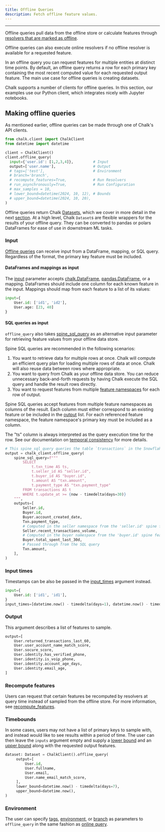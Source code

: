 ```yaml
---
title: Offline Queries
description: Fetch offline feature values.
---
```



---

Offline queries pull data from the offline store or calculate features through
[resolvers that are marked as offline](/docs/resolver-online-offline).

<TipInfo>
    Offline queries can also execute online resolvers if no offline resolver is available for a
    requested feature.
</TipInfo>

In an offline query you can request features for multiple entities at distinct time points.
By default, an offline query returns a row for each primary key containing the most recent
computed value for each requested output feature. The main use case for offline queries is
creating datasets.

Chalk supports a number of clients for offline queries. In this section, our examples
use our Python client, which integrates nicely with Jupyter notebooks.

<JupyterNotebook/>

## Making offline queries

As mentioned earlier, offline queries can be made through one of Chalk's API clients.

```python
from chalk.client import ChalkClient
from datetime import datetime

client = ChalkClient()
client.offline_query(
  input={'user.id': [1,2,3,4]},         # Input
  output=['user.name'],                 # Output
  # tags=['test'],                      # Environment
  # branch='branch',
  # recompute_features=True,            # Run Resolvers
  # run_asynchronously=True,            # Run Configuration
  # max_samples = 10,
  # lower_bound=datetime(2024, 10, 12), # Bounds
  # upper_bound=datetime(2024, 10, 20),
)
```

Offline queries return Chalk [Datasets](/api-docs#Dataset), which we cover in more detail in the
next [section](/docs/datasets). At a high level, Chalk `Dataset`s are flexible wrappers
for the results of your offline query. They can be converted to pandas or polars DataFrames for ease of use 
in downstream ML tasks. 

### Input

[Offline queries](/api-docs#ChalkClient.offline_query) can receive input from a DataFrame, mapping, or SQL query.
Regardless of the format, the primary key feature must be included.

#### DataFrames and mappings as input

The [input](/api-docs#ChalkClient.offline_query.input) parameter accepts [chalk.DataFrame](/docs/dataframe),
[pandas.DataFrame](https://pandas.pydata.org/docs/reference/api/pandas.DataFrame.html), or a mapping. DataFrames should
include one column for each known feature in the input. Mappings should map from each feature to a list of its values:

```python
input={
    User.id: ['id1', 'id2'],
    User.age: [23, 40]
}
```

#### SQL queries as input
`offline_query` also takes [spine_sql_query](/api-docs#ChalkClient.offline_query.spine_sql_query) as an alternative
input parameter for retrieving feature values from your offline data store. 

Spine SQL queries are recommended in the following scenarios:

1. You want to retrieve data for multiple rows at once. Chalk will compute an efficient query plan for loading multiple
rows of data at once. Chalk will also reuse data between rows where appropriate.
2. You want to query from Chalk as your offline data store. You can reduce unnecessary back-and-forth requests by having
Chalk execute the SQL query and handle the result rows directly.
3. You want to request features from multiple [feature namespaces](/docs/features#namespacing) for each row of output.

Spine SQL queries accept features from multiple feature namespaces as columns of the result. Each column must either
correspond to an existing feature or be included in the [output](/api-docs#ChalkClient.offline_query.output) list. For
each referenced feature namespace, the feature namespace's primary key must be included as a column.

The "ts" column is always interpreted as the query execution time for the row. See our documentation on [temporal
consistency](/docs/temporal-consistency) for more details.

```python
# This spine_sql_query queries the table `transactions` in the Snowflake offline store instance.
output = chalk_client.offline_query(
    spine_sql_query=f"""
        SELECT
            t.txn_time AS ts,
            t.seller_id AS "seller.id",
            t.buyer_id AS "buyer.id",
            t.amount AS "txn.amount",
            t.payment_type AS "txn.payment_type"
        FROM transactions AS t
        WHERE t.update_at >= {now - timedelta(days=30)}
    """,
    outputs=[
        Seller.id,
        Buyer.id,
        Buyer.account_created_date,
        Txn.payment_type,
        # Computed in the seller namespace from the 'seller.id' spine feature.
        Seller.recent_transactions_volume,
        # Computed in the buyer namespace from the 'buyer.id' spine feature.
        Buyer.total_spent_last_30d,
        # Passed through from the SQL query
        Txn.amount,
    ],
)

```


### Input times

Timestamps can be also be passed in the [input_times](/api-docs#ChalkClient.offline_query.input_times) argument instead.

```py
input={
    User.id: ['id1', 'id1'],
}
input_times=[datetime.now() - timedelta(days=1), datetime.now() - timedelta(days=2)]
```

### Output

This argument describes a list of features to sample.

```py
output=[
    User.returned_transactions_last_60,
    User.user_account_name_match_score,
    User.socure_score,
    User.identity.has_verified_phone,
    User.identity.is_voip_phone,
    User.identity.account_age_days,
    User.identity.email_age,
]
```

### Recompute features

Users can request that certain features be recomputed by resolvers
at query time instead of sampled from the offline store.
For more information, see [recompute_features](/api-docs#ChalkClient.offline_query.recompute_features).

### Timebounds

In some cases, users may not have a list of primary keys to sample with,
and instead would like to see results within a period of time.
The user can then leave the `inputs` argument empty and supply a
[lower bound](/api-docs#ChalkClient.offline_query.lower_bound) and an
[upper bound](/api-docs#ChalkClient.offline_query.upper_bound) along with the requested output features.

```py
dataset: Dataset = ChalkClient().offline_query(
     output=[
         User.id,
         User.fullname,
         User.email,
         User.name_email_match_score,
     ],
     lower_bound=datetime.now() - timedelta(days=7),
     upper_bound=datetime.now(),
)
```

### Environment

The user can specify
[tags](/docs/resolver-tags),
[environment](/docs/resolver-environments),
or [branch](/docs/branches)
as parameters to `offline_query` in the same fashion
as [online query](/docs/query-basics).
